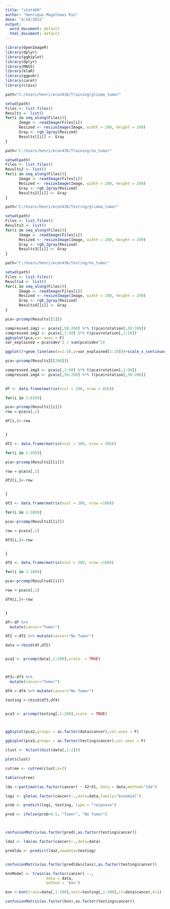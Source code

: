 ```yaml
---
title: "stat460"
author: "Henrique Magalhaes Rio"
date: "4/18/2022"
output:
  word_document: default
  html_document: default
---
```


```r
library(OpenImageR)
library(dplyr)
library(ggbiplot)
library(dplyr)
library(MASS)
library(klaR)
library(ggpubr)
library(caret)
library(class)
```



```r


path="C:/Users/henri/econ436/Training/glioma_tumor"

setwd(path)
Files <- list.files()
Results <- list()
for(i in seq_along(Files)){
      Image <- readImage(Files[i])
      Resized <- resizeImage(Image, width = 200, height = 200)
      Gray <- rgb_2gray(Resized)
      Results[[i]] <- Gray
}


```


```r


path="C:/Users/henri/econ436/Training/no_tumor"

setwd(path)
Files <- list.files()
Results2 <- list()
for(i in seq_along(Files)){
      Image <- readImage(Files[i])
      Resized <- resizeImage(Image, width = 200, height = 200)
      Gray <- rgb_2gray(Resized)
      Results2[[i]] <- Gray
}


```

```r


path="C:/Users/henri/econ436/Testing/glioma_tumor"

setwd(path)
Files <- list.files()
Results3 <- list()
for(i in seq_along(Files)){
      Image <- readImage(Files[i])
      Resized <- resizeImage(Image, width = 200, height = 200)
      Gray <- rgb_2gray(Resized)
      Results3[[i]] <- Gray
}


```

```r


path="C:/Users/henri/econ436/Testing/no_tumor"

setwd(path)
Files <- list.files()
Results4 <- list()
for(i in seq_along(Files)){
      Image <- readImage(Files[i])
      Resized <- resizeImage(Image, width = 200, height = 200)
      Gray <- rgb_2gray(Resized)
      Results4[[i]] <- Gray
}


```


```r
pca<-prcomp(Results[[1]])

compressed.img1 <- pca$x[,50:200] %*% t(pca$rotation[,50:200])
compressed.img2 <- pca$x[,1:50] %*% t(pca$rotation[,1:50])
ggbiplot(pca,var.axes = F)
var_explained = pca$sdev^2 / sum(pca$sdev^2)

ggplot()+geom_line(aes(x=1:10,y=var_explained[1:10]))+scale_x_continuous(breaks=c(1,2,3,4,5,6,7,8,9,10))+geom_point(aes(x=1:10,y=var_explained[1:10]))+labs(x="Principal Component",y="Percentage of Variance Explained",title = "Scree Plot")


```


```r
pca<-prcomp(Results2[[200]])

compressed.img3 <- pca$x[,1:50] %*% t(pca$rotation[,1:50])
compressed.img4 <- pca$x[,50:200] %*% t(pca$rotation[,50:200])
 

```



```r
df <- data.frame(matrix(ncol = 200, nrow = 826))

for(i in 1:826){

pca<-prcomp(Results[[i]])
row <-pca$x[,1]

df[i,]<-row


}

```







```r
df2 <- data.frame(matrix(ncol = 200, nrow = 395))

for(i in 1:395){

pca<-prcomp(Results2[[i]])

row <-pca$x[,1]

df2[i,]<-row


}

```



```r
df3 <- data.frame(matrix(ncol = 200, nrow =100))

for(i in 1:100){

pca<-prcomp(Results3[[i]])

row <-pca$x[,1]

df3[i,]<-row


}

```






```r
df4 <- data.frame(matrix(ncol = 200, nrow =100))

for(i in 1:100){

pca<-prcomp(Results4[[i]])

row <-pca$x[,1]

df4[i,]<-row


}

```



```r

df<-df %>%
  mutate(cancer="Tumor")

df2 <-df2 %>% mutate(cancer="No Tumor")

data <-rbind(df,df2)


pca2 <- prcomp(data[,1:200],scale. = TRUE)




```


```r

df3<-df3 %>%
  mutate(cancer="Tumor")

df4 <-df4 %>% mutate(cancer="No Tumor")

testing <-rbind(df3,df4)


pca3 <- prcomp(testing[,1:200],scale. = TRUE)




```



```r
ggbiplot(pca2,groups = as.factor(data$cancer),var.axes = F)
```

```r
ggbiplot(pca3,groups = as.factor(testing$cancer),var.axes = F)
```

 



```r
clust <- hclust(dist(data[,1:2]))

plot(clust)
```




```r
cutree <- cutree(clust,k=2)

table(cutree)

```



```r
lda <-partimat(as.factor(cancer) ~ X2+X1, data = data,method="lda")


```


```r
logi <- glm(as.factor(cancer)~.,data=data,family="binomial")

prob <- predict(logi, testing, type = "response")

pred <- ifelse(prob>0.5, "Tumor", "No Tumor")



confusionMatrix(as.factor(pred),as.factor(testing$cancer))
```





```r

lda2 <- lda(as.factor(cancer)~.,data=data)

predlda <- predict(lda2,newdata=testing)


confusionMatrix(as.factor(predlda$class),as.factor(testing$cancer))
```

```r
knnModel <- train(as.factor(cancer) ~., 
                  data = data, 
                  method = 'knn')


```




```r
knn <-knn(train=data[,1:200],test=testing[,1:200],cl=data$cancer,k=1)

confusionMatrix(as.factor(knn),as.factor(testing$cancer))
```






